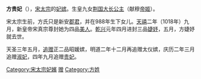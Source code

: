 '''方贵妃'''（{{bd|10世纪||1022年|}}），[[宋太宗|宋太宗]]的[[妃嫔|妃嫔]]。生皇九女[[荆国大长公主|荆国大长公主]]（献穆[[帝姬|帝姬]]）。

宋太宗生前，方氏只是新安[[郡君|郡君]]，并在988年生下女儿。[[天禧_(北宋)|天禧]]二年（1018年）九月，新皇帝宋真宗尊封她为四品[[美人_(位号)|美人]]。[[乾兴|乾兴]]元年四月进封三品[[婕妤|婕妤]]，五月，方婕妤就去世。

天圣三年五月，[[追赠|追赠]]正二品昭媛嫔，明道二年十二月再追赠太仪嫔，庆历二年三月追赠[[淑妃|淑妃]]，四年九月追赠[[贵妃|贵妃]]。

[[Category:宋太宗妃嬪|Category:宋太宗妃嬪]]
[[Category:北宋贵妃|赠]]
[[Category:方姓|Category:方姓]]